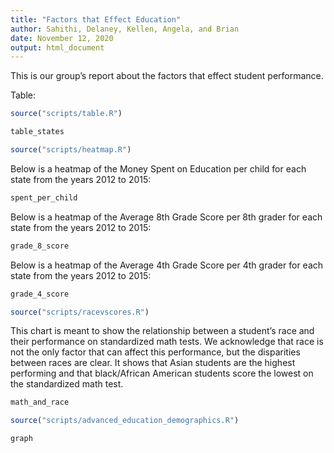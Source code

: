 ```yaml
---
title: "Factors that Effect Education"
author: Sahithi, Delaney, Kellen, Angela, and Brian
date: November 12, 2020
output: html_document
---
```

This is our group's report about the factors that effect student performance.

Table:
```r
source("scripts/table.R")
```
```r
table_states
```

```r
source("scripts/heatmap.R")
```

Below is a heatmap of the Money Spent on Education per child for each state from the years 2012 to 2015:

```r
spent_per_child
```

Below is a heatmap of the Average 8th Grade Score per 8th grader for each state from the years 2012 to 2015:

```r
grade_8_score
```

Below is a heatmap of the Average 4th Grade Score per 4th grader for each state from the years 2012 to 2015:

```r
grade_4_score
```

```r
source("scripts/racevscores.R")
```
This chart is meant to show the relationship between a student's race and their performance on standardized math tests. We acknowledge that race is not the only factor that can affect this performance, but the disparities between races are clear. It shows that Asian students are the highest performing and that black/African American students score the lowest on the standardized math test. 

```r
math_and_race
```

```r
source("scripts/advanced_education_demographics.R")
```
```r
graph
```